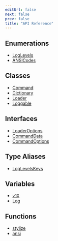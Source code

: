 ```yaml
---
editUrl: false
next: false
prev: false
title: "API Reference"
---
```


## Enumerations

- [LogLevels](/uncmd/reference/enumerations/loglevels/)
- [ANSICodes](/uncmd/reference/enumerations/ansicodes/)

## Classes

- [Command](/uncmd/reference/classes/command/)
- [Dictionary](/uncmd/reference/classes/dictionary/)
- [Loader](/uncmd/reference/classes/loader/)
- [Loggable](/uncmd/reference/classes/loggable/)

## Interfaces

- [LoaderOptions](/uncmd/reference/interfaces/loaderoptions/)
- [CommandData](/uncmd/reference/interfaces/commanddata/)
- [CommandOptions](/uncmd/reference/interfaces/commandoptions/)

## Type Aliases

- [LogLevelsKeys](/uncmd/reference/type-aliases/loglevelskeys/)

## Variables

- [v10](/uncmd/reference/variables/v10/)
- [Log](/uncmd/reference/variables/log/)

## Functions

- [stylize](/uncmd/reference/functions/stylize/)
- [ansi](/uncmd/reference/functions/ansi/)
